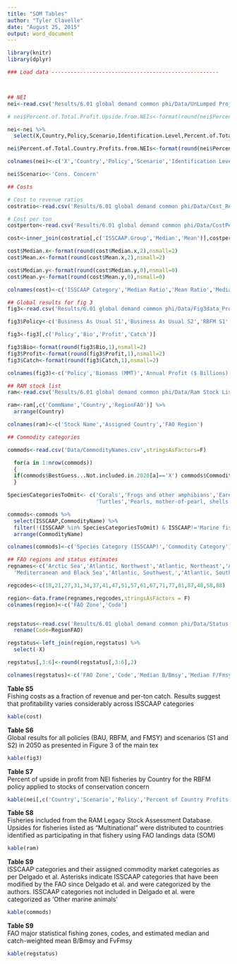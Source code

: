 ```yaml
---
title: "SOM Tables"
author: "Tyler Clavelle"
date: "August 25, 2015"
output: word_document
---
```


```r
library(knitr)
library(dplyr)

### Load data -----------------------------------------------------



## NEI
nei<-read.csv('Results/6.01 global demand common phi/Data/UnLumped Projection DataAll Stocks Profit Upsides From NEIs.csv',stringsAsFactors=F)

# nei$Percent.of.Total.Profit.Upside.from.NEIs<-format(round(nei$Percent.of.Total.Profit.Upside.from.NEIs,2),nsmall=2)

nei<-nei %>%
  select(X,Country,Policy,Scenario,Identification.Level,Percent.of.Total.Country.Profits.from.NEIs)

nei$Percent.of.Total.Country.Profits.from.NEIs<-format(round(nei$Percent.of.Total.Country.Profits.from.NEIs,2),nsmall=2)

colnames(nei)<-c('X','Country','Policy','Scenario','Identification Level','Percent of Country Profits from NEIs')

nei$Scenario<-'Cons. Concern'

## Costs

# Cost to revenue ratios
costratio<-read.csv('Results/6.01 global demand common phi/Data/Cost_Revenue_Ratios_ISSCAAP.csv',stringsAsFactors=F)

# Cost per ton
costperton<-read.csv('Results/6.01 global demand common phi/Data/CostPerTon_Ratios_ISSCAAP.csv',stringsAsFactors=F)

cost<-inner_join(costratio[,c('ISSCAAP.Group','Median','Mean')],costperton[,c('ISSCAAP.Group','Median','Mean')],by=c('ISSCAAP.Group'))

cost$Median.x<-format(round(cost$Median.x,2),nsmall=2)
cost$Mean.x<-format(round(cost$Mean.x,2),nsmall=2)

cost$Median.y<-format(round(cost$Median.y,0),nsmall=0)
cost$Mean.y<-format(round(cost$Mean.y,0),nsmall=0)

colnames(cost)<-c('ISSCAAP Category','Median Ratio','Mean Ratio','Median $/Ton','Mean $/Ton')

## Global results for fig 3
fig3<-read.csv('Results/6.01 global demand common phi/Data/Fig3data_Profit2050.csv',stringsAsFactors=F)

fig3$Policy<-c('Business As Usual S1','Business As Usual S2','RBFM S1','RBFM S2','FMSY S1','FMSY S2','Today')

fig3<-fig3[,c('Policy','Bio','Profit','Catch')]

fig3$Bio<-format(round(fig3$Bio,1),nsmall=2)
fig3$Profit<-format(round(fig3$Profit,1),nsmall=2)
fig3$Catch<-format(round(fig3$Catch,1),nsmall=2)

colnames(fig3)<-c('Policy','Biomass (MMT)','Annual Profit ($ Billions)','Harvest (MMT)')

## RAM stock list
ram<-read.csv('Results/6.01 global demand common phi/Data/Ram Stock List.csv',stringsAsFactors=F)

ram<-ram[,c('CommName','Country','RegionFAO')] %>%
  arrange(Country)

colnames(ram)<-c('Stock Name','Assigned Country','FAO Region')

## Commodity categories

commods<-read.csv('Data/CommodityNames.csv',stringsAsFactors=F)

  for(a in 1:nrow(commods))
  {
  if(commods$BestGuess...Not.included.in.2020[a]=='X') commods$CommodityName[a]<-paste(commods$CommodityName[a],'*',sep='')
  }

SpeciesCategoriesToOmit<- c('Corals','Frogs and other amphibians','Eared seals, hair seals, walruses',
                            'Turtles','Pearls, mother-of-pearl, shells','Crocodiles and alligators','Miscellaneous aquatic plants','Freshwater crustaceans','Sperm-whales, pilot-whales','Green seaweeds','Red seaweeds','Brown seaweeds','Sea-squirts and other tunicates','Blue-whales, fin-whales','Miscellaneous aquatic mammals','Sponges','Krill, planktonic crustaceans','Miscellaneous freshwater fishes','River eels','Freshwater molluscs')

commods<-commods %>%
  select(ISSCAAP,CommodityName) %>%
  filter(!(ISSCAAP %in% SpeciesCategoriesToOmit) & ISSCAAP!='Marine fishes nei') %>%
  arrange(CommodityName)

colnames(commods)<-c('Species Category (ISSCAAP)','Commodity Category')

## FAO regions and status estimates
regnames<-c('Arctic Sea','Atlantic, Northwest','Atlantic, Northeast','Atlantic, West Central','Atlantic, Eastern Central',
  'Mediterranean and Black Sea','Atlantic, Southwest,','Atlantic, Southeast','Indian Ocean, Western','Indian Ocean, Eastern','Pacific, Northwest','Pacific, Northeast','Pacific, Western Central','Pacific, Eastern Central','Pacific, Southwest','Pacific, Southeast','Atlantic, Antarctic','Indian Ocean, Antarctic','Pacific, Antarctic')

regcodes<-c(18,21,27,31,34,37,41,47,51,57,61,67,71,77,81,87,48,58,88)

region<-data.frame(regnames,regcodes,stringsAsFactors = F)
colnames(region)<-c('FAO Zone','Code')


regstatus<-read.csv('Results/6.01 global demand common phi/Data/Status by FAO Region.csv',stringsAsFactors=F) %>%
  rename(Code=RegionFAO)

regstatus<-left_join(region,regstatus) %>%
  select(-X)

regstatus[,3:6]<-round(regstatus[,3:6],2)

colnames(regstatus)<-c('FAO Zone','Code','Median B/Bmsy','Median F/Fmsy','Catch-weighted mean B/Bmsy','Catch-weigthed mean F/Fmsy')
```


**Table S5**  
Fishing costs as a fraction of revenue and per-ton catch. Results suggest that profitability varies considerably across ISSCAAP categories
```r
kable(cost)
```

**Table S6**  
Global results for all policies (BAU, RBFM, and FMSY) and scenarios (S1 and S2) in 2050 as presented in Figure 3 of the main tex 
```r
kable(fig3)
```

**Table S7**  
Percent of upside in profit from NEI fisheries by Country for the RBFM policy applied to stocks of conservation concern
```r
kable(nei[,c('Country','Scenario','Policy','Percent of Country Profits from NEIs')])
```

**Table S8**  
Fisheries included from the RAM Legacy Stock Assessment Database. Upsides for fisheries listed as "Multinational" were distributed to countries identified as participating in that fishery using FAO landings data (SOM)
```r
kable(ram)
```

**Table S9**  
ISSCAAP categories and their assigned commodity market categories as per Delgado et al. Asterisks indicate ISSCAAP categories that have been modified by the FAO since Delgado et al. and were categorized by the authors. ISSCAAP categories not included in Delgado et al. were categorized as 'Other marine animals'
```r
kable(commods)
```

**Table S9**  
FAO major statistical fishing zones, codes, and estimated median and catch-weighted mean B/Bmsy and FvFmsy  
```r
kable(regstatus)
```

